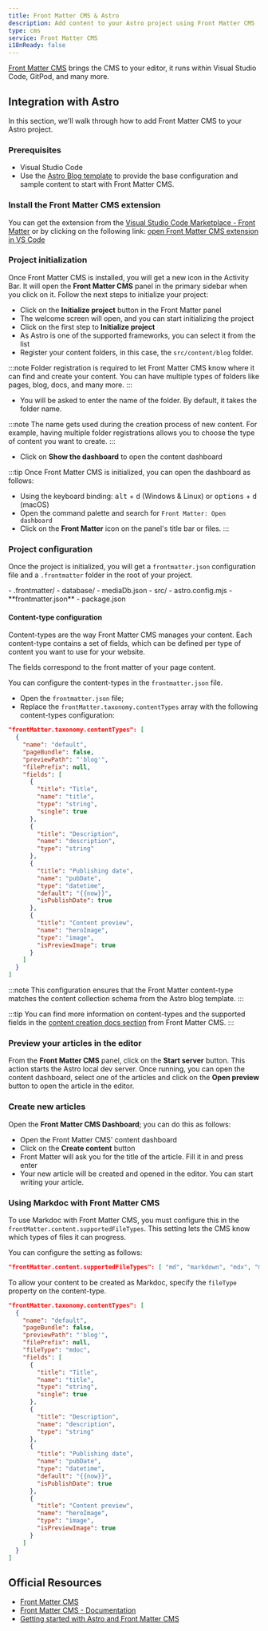 ```yaml
---
title: Front Matter CMS & Astro
description: Add content to your Astro project using Front Matter CMS
type: cms
service: Front Matter CMS
i18nReady: false
---
```


[Front Matter CMS](https://frontmatter.codes/) brings the CMS to your editor, it runs within Visual Studio Code, GitPod, and many more.

## Integration with Astro

In this section, we'll walk through how to add Front Matter CMS to your Astro project.

### Prerequisites 

- Visual Studio Code
- Use the [Astro Blog template](https://github.com/withastro/astro/tree/main/examples/blog) to provide the base configuration and sample content to start with Front Matter CMS.

### Install the Front Matter CMS extension

You can get the extension from the [Visual Studio Code Marketplace - Front Matter](https://marketplace.visualstudio.com/items?itemName=eliostruyf.vscode-front-matter) or by clicking on the following link: [open Front Matter CMS extension in VS Code](vscode:extension/eliostruyf.vscode-front-matter)

### Project initialization

Once Front Matter CMS is installed, you will get a new icon in the Activity Bar. It will open the **Front Matter CMS** panel in the primary sidebar when you click on it. Follow the next steps to initialize your project:

- Click on the **Initialize project** button in the Front Matter panel
- The welcome screen will open, and you can start initializing the project
- Click on the first step to **Initialize project**
- As Astro is one of the supported frameworks, you can select it from the list
- Register your content folders, in this case, the `src/content/blog` folder.

:::note
Folder registration is required to let Front Matter CMS know where it can find and create your content. You can have multiple types of folders like pages, blog, docs, and many more.
:::

- You will be asked to enter the name of the folder. By default, it takes the folder name.

:::note
The name gets used during the creation process of new content. For example, having multiple folder registrations allows you to choose the type of content you want to create.
:::

- Click on **Show the dashboard** to open the content dashboard

:::tip
Once Front Matter CMS is initialized, you can open the dashboard as follows:

- Using the keyboard binding: <kbd>alt</kbd> + <kbd>d</kbd> (Windows & Linux) or <kbd>options</kbd> + <kbd>d</kbd> (macOS)
- Open the command palette and search for `Front Matter: Open dashboard`
- Click on the **Front Matter** icon on the panel's title bar or files.
:::

### Project configuration

Once the project is initialized, you will get a `frontmatter.json` configuration file and a `.frontmatter` folder in the root of your project.

<FileTree title="Project Structure">
- .frontmatter/
  - database/
    - mediaDb.json
- src/
- astro.config.mjs
- **frontmatter.json**
- package.json
</FileTree>

#### Content-type configuration

Content-types are the way Front Matter CMS manages your content. Each content-type contains a set of fields, which can be defined per type of content you want to use for your website.

The fields correspond to the front matter of your page content.

You can configure the content-types in the `frontmatter.json` file. 

- Open the `frontmatter.json` file;
- Replace the `frontMatter.taxonomy.contentTypes` array with the following content-types configuration:

```json title="frontmatter.json"
"frontMatter.taxonomy.contentTypes": [
  {
    "name": "default",
    "pageBundle": false,
    "previewPath": "'blog'",
    "filePrefix": null,
    "fields": [
      {
        "title": "Title",
        "name": "title",
        "type": "string",
        "single": true
      },
      {
        "title": "Description",
        "name": "description",
        "type": "string"
      },
      {
        "title": "Publishing date",
        "name": "pubDate",
        "type": "datetime",
        "default": "{{now}}",
        "isPublishDate": true
      },
      {
        "title": "Content preview",
        "name": "heroImage",
        "type": "image",
        "isPreviewImage": true
      }
    ]
  }
]
```

:::note
This configuration ensures that the Front Matter content-type matches the content collection schema from the Astro blog template.
:::

:::tip
You can find more information on content-types and the supported fields in the [content creation docs section](https://frontmatter.codes/docs/content-creation) from Front Matter CMS.
:::

### Preview your articles in the editor

From the **Front Matter CMS** panel, click on the **Start server** button. This action starts the Astro local dev server. Once running, you can open the content dashboard, select one of the articles and click on the **Open preview** button to open the article in the editor.

### Create new articles

Open the **Front Matter CMS Dashboard**; you can do this as follows: 

- Open the Front Matter CMS' content dashboard
- Click on the **Create content** button
- Front Matter will ask you for the title of the article. Fill it in and press enter
- Your new article will be created and opened in the editor. You can start writing your article.

### Using Markdoc with Front Matter CMS

To use Markdoc with Front Matter CMS, you must configure this in the `frontMatter.content.supportedFileTypes`. This setting lets the CMS know which types of files it can progress.

You can configure the setting as follows:

```json title="frontmatter.json"
"frontMatter.content.supportedFileTypes": [ "md", "markdown", "mdx", "mdoc" ]
```

To allow your content to be created as Markdoc, specify the `fileType` property on the content-type.

```json title="frontmatter.json" ins={7}
"frontMatter.taxonomy.contentTypes": [
  {
    "name": "default",
    "pageBundle": false,
    "previewPath": "'blog'",
    "filePrefix": null,
    "fileType": "mdoc",
    "fields": [
      {
        "title": "Title",
        "name": "title",
        "type": "string",
        "single": true
      },
      {
        "title": "Description",
        "name": "description",
        "type": "string"
      },
      {
        "title": "Publishing date",
        "name": "pubDate",
        "type": "datetime",
        "default": "{{now}}",
        "isPublishDate": true
      },
      {
        "title": "Content preview",
        "name": "heroImage",
        "type": "image",
        "isPreviewImage": true
      }
    ]
  }
]
```

## Official Resources

- [Front Matter CMS](https://frontmatter.codes/)
- [Front Matter CMS - Documentation](https://frontmatter.codes/docs/)
- [Getting started with Astro and Front Matter CMS](https://youtu.be/xb6pZiier_E)
